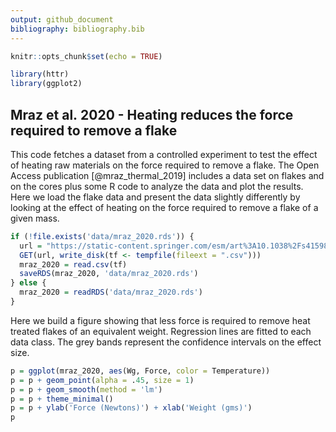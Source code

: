 ```yaml
---
output: github_document
bibliography: bibliography.bib
---
```


```r
knitr::opts_chunk$set(echo = TRUE)

library(httr)
library(ggplot2)

```

## Mraz et al. 2020 - Heating reduces the force required to remove a flake

This code fetches a dataset from a controlled experiment to test the effect of heating raw materials on the force required to remove a flake.  The Open Access publication [@mraz_thermal_2019] includes a data set on flakes and on the cores plus some R code to analyze the data and plot the results.  Here we load the flake data and present the data slightly differently by looking at the effect of heating on the force required to remove a flake of a given mass.

```r

if (!file.exists('data/mraz_2020.rds')) {
  url = "https://static-content.springer.com/esm/art%3A10.1038%2Fs41598-019-51139-3/MediaObjects/41598_2019_51139_MOESM3_ESM.csv"
  GET(url, write_disk(tf <- tempfile(fileext = ".csv")))
  mraz_2020 = read.csv(tf)
  saveRDS(mraz_2020, 'data/mraz_2020.rds') 
} else {
  mraz_2020 = readRDS('data/mraz_2020.rds')
}

```

Here we build a figure showing that less force is required to remove heat treated flakes of an equivalent weight.  Regression lines are fitted to each data class.  The grey bands represent the confidence intervals on the effect size.

```r
 
p = ggplot(mraz_2020, aes(Wg, Force, color = Temperature))
p = p + geom_point(alpha = .45, size = 1)
p = p + geom_smooth(method = 'lm')
p = p + theme_minimal()
p = p + ylab('Force (Newtons)') + xlab('Weight (gms)')
p

```
